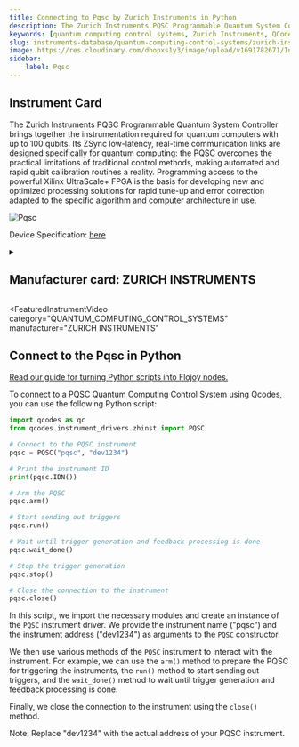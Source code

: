 ```yaml
---
title: Connecting to Pqsc by Zurich Instruments in Python
description: The Zurich Instruments PQSC Programmable Quantum System Controller brings together the instrumentation required for quantum computers with up to 100 qubits. Its ZSync low-latency, real-time communication links are designed specifically for quantum computing, the PQSC overcomes the practical limitations of traditional control methods, making automated and rapid qubit calibration routines a reality. Programming access to the powerful Xilinx UltraScale+ FPGA is the basis for developing new and optimized processing solutions for rapid tune-up and error correction adapted to the specific algorithm and computer architecture in use.
keywords: [quantum computing control systems, Zurich Instruments, QCodes] 
slug: instruments-database/quantum-computing-control-systems/zurich-instruments/pqsc 
image: https://res.cloudinary.com/dhopxs1y3/image/upload/v1691782671/Instruments/Quantum%20Computing%20Control%20System/PQSC/PQSC.webp
sidebar:
    label: Pqsc 
---
```



## Instrument Card

The Zurich Instruments PQSC Programmable Quantum System Controller brings together the instrumentation required for quantum computers with up to 100 qubits. Its ZSync low-latency, real-time communication links are designed specifically for quantum computing: the PQSC overcomes the practical limitations of traditional control methods, making automated and rapid qubit calibration routines a reality. Programming access to the powerful Xilinx UltraScale+ FPGA is the basis for developing new and optimized processing solutions for rapid tune-up and error correction adapted to the specific algorithm and computer architecture in use.

![Pqsc](https://res.cloudinary.com/dhopxs1y3/image/upload/v1691782671/Instruments/Quantum%20Computing%20Control%20System/PQSC/PQSC.webp)

Device Specification: [here](https://docs.zhinst.com/pdf/ziPQSC_UserManual.pdf)

<details style={{ marginTop: "15px"}}>
<summary><h2 style={{display:'inline'}}>Manufacturer card: ZURICH INSTRUMENTS</h2></summary>

![ZURICH INSTRUMENTS](https://res.cloudinary.com/dhopxs1y3/image/upload/v1692806207/Instruments/Vendor%20Logos/Zurich_Instruments.png)

Zurich Instruments Ltd. is a privately owned company developing and selling advanced test and measurement instruments equipped with software for dynamic signal analysis.

- Headquarters: Switzerland
- Yearly Revenue (millions, USD): 38
- Vendor Website: [here](https://www.zhinst.com/americas/en)

</details>


<FeaturedInstrumentVideo
  category="QUANTUM_COMPUTING_CONTROL_SYSTEMS"
  manufacturer="ZURICH INSTRUMENTS"
></FeaturedInstrumentVideo>

## Connect to the Pqsc in Python

[Read our guide for turning Python scripts into Flojoy nodes.](https://docs.flojoy.ai/contribution/blocks/custom-flojoy-block/)


<Tabs>

<TabItem value="Flojoy" label="Flojoy" className="flojoy-instrument-tabs">

<NodeCardCollection category='QUANTUM_COMPUTING_CONTROL_SYSTEMS' manufacturer='ZURICH'></NodeCardCollection>

</TabItem>
<TabItem value="QCodes" label="QCodes">

To connect to a PQSC Quantum Computing Control System using Qcodes, you can use the following Python script:

```python
import qcodes as qc
from qcodes.instrument_drivers.zhinst import PQSC

# Connect to the PQSC instrument
pqsc = PQSC("pqsc", "dev1234")

# Print the instrument ID
print(pqsc.IDN())

# Arm the PQSC
pqsc.arm()

# Start sending out triggers
pqsc.run()

# Wait until trigger generation and feedback processing is done
pqsc.wait_done()

# Stop the trigger generation
pqsc.stop()

# Close the connection to the instrument
pqsc.close()
```

In this script, we import the necessary modules and create an instance of the `PQSC` instrument driver. We provide the instrument name ("pqsc") and the instrument address ("dev1234") as arguments to the `PQSC` constructor.

We then use various methods of the `PQSC` instrument to interact with the instrument. For example, we can use the `arm()` method to prepare the PQSC for triggering the instruments, the `run()` method to start sending out triggers, and the `wait_done()` method to wait until trigger generation and feedback processing is done.

Finally, we close the connection to the instrument using the `close()` method.

Note: Replace "dev1234" with the actual address of your PQSC instrument.

</TabItem>
</Tabs>